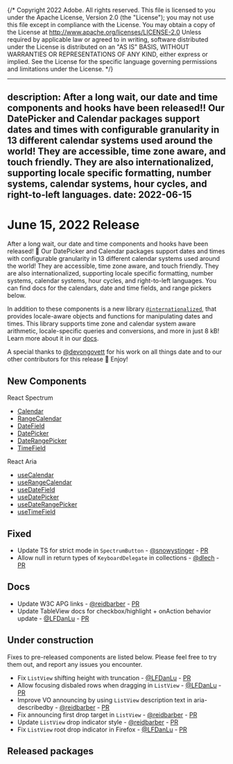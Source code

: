 {/* Copyright 2022 Adobe. All rights reserved.
This file is licensed to you under the Apache License, Version 2.0 (the "License");
you may not use this file except in compliance with the License. You may obtain a copy
of the License at http://www.apache.org/licenses/LICENSE-2.0
Unless required by applicable law or agreed to in writing, software distributed under
the License is distributed on an "AS IS" BASIS, WITHOUT WARRANTIES OR REPRESENTATIONS
OF ANY KIND, either express or implied. See the License for the specific language
governing permissions and limitations under the License. */}


---
description: After a long wait, our date and time components and hooks have been released!! Our DatePicker and Calendar packages support dates and times with configurable granularity in 13 different calendar systems used around the world! They are accessible, time zone aware, and touch friendly. They are also internationalized, supporting locale specific formatting, number systems, calendar systems, hour cycles, and right-to-left languages.
date: 2022-06-15
---

# June 15, 2022 Release

After a long wait, our date and time components and hooks have been released! 🎉  Our DatePicker and Calendar packages support dates and times with configurable granularity in 13 different calendar systems used around the world! They are accessible, time zone aware, and touch friendly. They are also internationalized, supporting locale specific formatting, number systems, calendar systems, hour cycles, and right-to-left languages. You can find docs for the calendars, date and time fields, and range pickers below.

In addition to these components is a new library [`@internationalized`](https://react-spectrum.adobe.com/internationalized/index.html), that provides locale-aware objects and functions for manipulating dates and times. This library supports time zone and calendar system aware arithmetic, locale-specific queries and conversions, and more in just 8 kB! Learn more about it in our [docs](https://react-spectrum.adobe.com/internationalized/date/index.html).

A special thanks to [@devongovett](https://github.com/devongovett) for his work on all things date and to our other contributors for this release 🤩
Enjoy!


## New Components
React Spectrum
  - [Calendar](https://react-spectrum.adobe.com/react-spectrum/Calendar.html)
  - [RangeCalendar](https://react-spectrum.adobe.com/react-spectrum/RangeCalendar.html)
  - [DateField](https://react-spectrum.adobe.com/react-spectrum/DateField.html)
  - [DatePicker](https://react-spectrum.adobe.com/react-spectrum/DatePicker.html)
  - [DateRangePicker](https://react-spectrum.adobe.com/react-spectrum/DateRangePicker.html)
  - [TimeField](https://react-spectrum.adobe.com/react-spectrum/TimeField.html)

React Aria
  - [useCalendar](https://react-spectrum.adobe.com/react-aria/useCalendar.html)
  - [useRangeCalendar](https://react-spectrum.adobe.com/react-aria/useRangeCalendar.html)
  - [useDateField](https://react-spectrum.adobe.com/react-aria/useDateField.html)
  - [useDatePicker](https://react-spectrum.adobe.com/react-aria/useDatePicker.html)
  - [useDateRangePicker](https://react-spectrum.adobe.com/react-aria/useDateRangePicker.html)
  - [useTimeField](https://react-spectrum.adobe.com/react-aria/useTimeField.html)


## Fixed
* Update TS for strict mode in `SpectrumButton` - [@snowystinger](https://github.com/snowystinger) - [PR](https://github.com/adobe/react-spectrum/pull/3143)
* Allow null in return types of `KeyboardDelegate` in collections - [@dlech](https://github.com/dlech) - [PR](https://github.com/adobe/react-spectrum/pull/3139)

## Docs
* Update W3C APG links - [@reidbarber](https://github.com/reidbarber) - [PR](https://github.com/adobe/react-spectrum/pull/3204)
* Update TableView docs for checkbox/highlight + onAction behavior update - [@LFDanLu](https://github.com/LFDanLu) - [PR](https://github.com/adobe/react-spectrum/pull/3205)

## Under construction

Fixes to pre-released components are listed below. Please feel free to try them out, and report any issues you encounter.

* Fix `ListView` shifting height with truncation - [@LFDanLu](https://github.com/LFDanLu) - [PR](https://github.com/adobe/react-spectrum/pull/3158)
* Allow focusing disbaled rows when dragging in `ListView` - [@LFDanLu](https://github.com/LFDanLu) - [PR](https://github.com/adobe/react-spectrum/pull/3181)
* Improve VO announcing by using `ListView` description text in aria-describedby - [@reidbarber](https://github.com/reidbarber) - [PR](https://github.com/adobe/react-spectrum/pull/3121)
* Fix announcing first drop target in `ListView` - [@reidbarber](https://github.com/reidbarber) - [PR](https://github.com/adobe/react-spectrum/pull/3191)
* Update `ListView` drop indicator style - [@reidbarber](https://github.com/reidbarber) - [PR](https://github.com/adobe/react-spectrum/pull/3135)
* Fix `ListView` root drop indicator in Firefox  - [@LFDanLu](https://github.com/LFDanLu) - [PR](https://github.com/adobe/react-spectrum/pull/3224)


## Released packages

```

 ```
